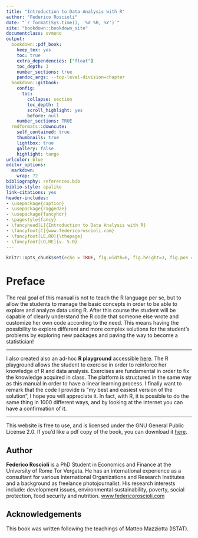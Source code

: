```yaml
---
title: "Introduction to Data Analysis with R"
author: "Federico Roscioli"
date: "`r format(Sys.time(), '%d %B, %Y')`"
site: "bookdown::bookdown_site"
documentclass: svmono
output:
  bookdown::pdf_book:
    keep_tex: yes
    toc: true
    extra_dependencies: ["float"]
    toc_depth: 3
    number_sections: true
    pandoc_args: --top-level-division=chapter
  bookdown::gitbook:
    config:
      toc:
        collapse: section
        toc_depth: 1
        scroll_highlight: yes
        before: null
    number_sections: TRUE
  rmdformats::downcute:
    self_contained: true
    thumbnails: true
    lightbox: true
    gallery: false
    highlight: tango
urlcolor: blue
editor_options: 
  markdown: 
    wrap: 72
bibliography: references.bib
biblio-style: apalike
link-citations: yes
header-includes:
- \usepackage{caption}
- \usepackage{ragged2e}
- \usepackage{fancyhdr}
- \pagestyle{fancy}
- \fancyhead[L]{Introduction to Data Analysis with R}
- \fancyfoot[C]{www.federicoroscioli.com}
- \fancyfoot[LE,RO]{\thepage}
- \fancyfoot[LO,RE]{v. 5.0}
---
```


```r
knitr::opts_chunk$set(echo = TRUE, fig.width=6, fig.height=3, fig.pos = 'H', out.extra = "")
```


# Preface {.unnumbered}

<!-- Add Spatial inference -->

The real goal of this manual is not to teach the R language per se, but
to allow the students to manage the basic concepts in order to be able
to explore and analyze data using R. After this course the student will
be capable of clearly understand the R code that someone else wrote and
customize her own code according to the need. This means having the
possibility to explore different and more complex solutions for the
student's problems by exploring new packages and paving the way to
become a statistician!

---

I also created also an ad-hoc **R playground** accessible
[here](https://federicoroscioli.shinyapps.io/exercises/). The R
playground allows the student to exercise in order to reinforce her
knowledge of R and data analysis. Exercises are fundamental in order to
fix the knowledge acquired in class. The platform is structured in the
same way as this manual in order to have a linear learning process. I
finally want to remark that the code I provide is "my best and easiest
version of the solution", I hope you will appreciate it. In fact, with
R, it is possible to do the same thing in 1000 different ways, and by
looking at the internet you can have a confirmation of it.

---

This website is free to use, and is licensed under the GNU General Public
License 2.0. If you’d like a pdf copy of the book, you can download it [here](https://github.com/federicoroscioli/book/blob/2b55c0f10dac709bf83a6edc26c7175128c34cd3/docs/_main.pdf).

## Author {.unnumbered}
**Federico Roscioli** is a PhD Student in Economics and Finance at the University of Rome Tor Vergata. He has an international experience as a consultant for various International Organizations and Research Institutes and a background as freelance photojournalist. His research interests include: development issues, environmental sustainability, poverty, social protection, food security and nutrition. 
[www.federicoroscioli.com](https://www.federicoroscioli.com/)

## Acknowledgements {.unnumbered}
This book was written following the teachings of Matteo Mazziotta (ISTAT).

\newpage
